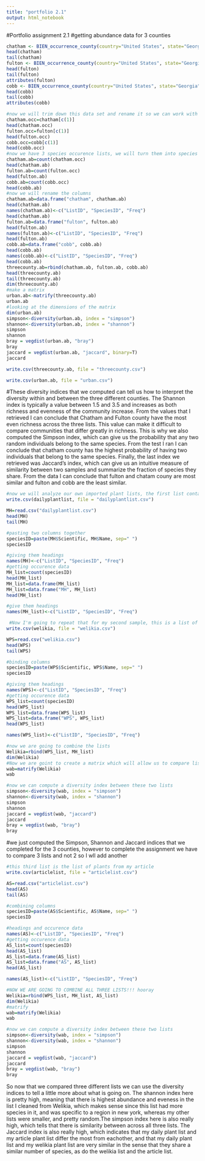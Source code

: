 ```yaml
---
title: "portfolio 2.1"
output: html_notebook
---
```

#Portfolio assignment 2.1 
#getting abundance data for 3 counties 
```r
chatham <- BIEN_occurrence_county(country="United States", state="Georgia", county = "Chatham")
head(chatham)
tail(chatham)
fulton <- BIEN_occurrence_county(country="United States", state="Georgia", county = "Fulton")
head(fulton)
tail(fulton)
attributes(fulton)
cobb <- BIEN_occurrence_county(country="United States", state="Georgia", county = "Cobb")
head(cobb)
tail(cobb)
attributes(cobb)
```
```r
#now we will trim down this data set and rename it so we can work with just county data 
chatham.occ=chatham[c(1)]
head(chatham.occ)
fulton.occ=fulton[c(1)]
head(fulton.occ)
cobb.occ=cobb[c(1)]
head(cobb.occ)
#now we have 3 species occurence lists, we will turn them into species abundance lists by re-using the same code that we just made
chatham.ab=count(chatham.occ)
head(chatham.ab)
fulton.ab=count(fulton.occ)
head(fulton.ab)
cobb.ab=count(cobb.occ)
head(cobb.ab) 
#now we will rename the columns 
chatham.ab=data.frame("chatham", chatham.ab)
head(chatham.ab)
names(chatham.ab)<-c("ListID", "SpeciesID", "Freq")
head(chatham.ab)
fulton.ab=data.frame("fulton", fulton.ab)
head(fulton.ab)
names(fulton.ab)<-c("ListID", "SpeciesID", "Freq")
head(fulton.ab)
cobb.ab=data.frame("cobb", cobb.ab)
head(cobb.ab)
names(cobb.ab)<-c("ListID", "SpeciesID", "Freq")
head(cobb.ab)
threecounty.ab=rbind(chatham.ab, fulton.ab, cobb.ab)
head(threecounty.ab)
tail(threecounty.ab)
dim(threecounty.ab)
#make a matrix
urban.ab<-matrify(threecounty.ab)
urban.ab
#looking at the dimensions of the matrix
dim(urban.ab)
simpson<-diversity(urban.ab, index = "simpson")
shannon<-diversity(urban.ab, index = "shannon")
simpson
shannon
bray = vegdist(urban.ab, "bray")
bray
jaccard = vegdist(urban.ab, "jaccard", binary=T)
jaccard
```
```r
write.csv(threecounty.ab, file = "threecounty.csv")
```
```r
write.csv(urban.ab, file = "urban.csv")
```
#These diversity indices that we computed can tell us how to interpret the diversity within and between the three different counties. The Shannon index is typically a value between 1.5 and 3.5 and increases as both richness and evenness of the community increase. From the values that I retrieved I can conclude that Chatham and Fulton county have the most even richness across the three lists. This value can make it difficult to compare communities that differ greatly in richness. This is why we also computed the Simpson index, which can give us the probability that any two random individuals belong to the same species. From the test I ran I can conclude that chatham county has the highest probability of having two individuals that belong to the same species. Finally, the last index we retrieved was Jaccard's index, which can give us an intuitive measure of similarity between two samples and summarize the fraction of species they share. From the data I can conclude that fulton and chatam couny are most similar and fulton and cobb are the least similar. 
```r
#now we will analyze our own imported plant lists, the first list contains plants I use in my day to day life  
write.csv(dailyplantlist, file = "dailyplantlist.csv")
```
```r
MH=read.csv("dailyplantlist.csv")
head(MH)
tail(MH)
```

```r
#pasting two columns together
speciesID=paste(MH$Scientific, MH$Name, sep=" ")
speciesID
```
```r
#giving them headings
names(MH)<-c("ListID", "SpeciesID", "Freq")
#getting occurence data 
MH_list=count(speciesID)
head(MH_list)
MH_list=data.frame(MH_list)
MH_list=data.frame("MH", MH_list)
head(MH_list)
```
```r
#give them headings 
names(MH_list)<-c("ListID", "SpeciesID", "Freq")
```

```r
 #Now I'm going to repeat that for my second sample, this is a list of plants in an area local to me in new york city
write.csv(welikia, file = "welikia.csv")

```
```r
WPS=read.csv("welikia.csv")
head(WPS)
tail(WPS)
```
```r
#binding columns
speciesID=paste(WPS$Scientific, WPS$Name, sep=" ")
speciesID
```
```r
#giving them headings
names(WPS)<-c("ListID", "SpeciesID", "Freq")
#getting occurence data 
WPS_list=count(speciesID)
head(WPS_list)
WPS_list=data.frame(WPS_list)
WPS_list=data.frame("WPS", WPS_list)
head(WPS_list)
```
```r
names(WPS_list)<-c("ListID", "SpeciesID", "Freq")
```

```r
#now we are going to combine the lists 
Welikia=rbind(WPS_list, MH_list)
dim(Welikia)
#Now we are goint to create a matrix which will allow us to compare lists to eachother!!! so cool 
wab=matrify(Welikia)
wab
```
```r
#now we can compute a diversity index between these two lists 
simpson<-diversity(wab, index = "simpson")
shannon<-diversity(wab, index = "shannon")
simpson
shannon
jaccard = vegdist(wab, "jaccard")
jaccard
bray = vegdist(wab, "bray")
bray
```
#we just computed the Simpson, Shannon and Jaccard indices that we completed for the 3 counties, however to complete the assignment we have to compare 3 lists and not 2 so I wll add another
```r
#this third list is the list of plants from my article
write.csv(articlelist, file = "articlelist.csv")
```

```r
AS=read.csv("articlelist.csv")
head(AS)
tail(AS)
```
```r
#combining columns
speciesID=paste(AS$Scientific, AS$Name, sep=" ")
speciesID
```
```r
#headings and occurence data 
names(AS)<-c("ListID", "SpeciesID", "Freq")
#getting occurence data 
AS_list=count(speciesID)
head(AS_list)
AS_list=data.frame(AS_list)
AS_list=data.frame("AS", AS_list)
head(AS_list)

```
```r
names(AS_list)<-c("ListID", "SpeciesID", "Freq")
```
```r
#NOW WE ARE GOING TO COMBINE ALL THREE LISTS!!! hooray 
Welikia=rbind(WPS_list, MH_list, AS_list)
dim(Welikia)
#matrify
wab=matrify(Welikia)
wab
```
```r
#now we can compute a diversity index between these two lists 
simpson<-diversity(wab, index = "simpson")
shannon<-diversity(wab, index = "shannon")
simpson
shannon
jaccard = vegdist(wab, "jaccard")
jaccard
bray = vegdist(wab, "bray")
bray
```
So now that we compared three different lists we can use the diversity indices to tell a little more about what is going on. The shannon index here is pretty high, meaning that there is highest abundance and eveness in the list I cleaned from Welikia, which makes sense since this list had more species in it, and was specific to a region in new york, whereas my other lists were smaller, and pretty random.The simpson index here is also really high, which tells that there is similarity between across all three lists. The Jaccard index is also really high, which indicates that my daily plant list and my article plant list differ the most from eachother, and that my daily plant list and my welikia plant list are very similar in the sense that they share a similar number of species, as do the welikia list and the article list. 
